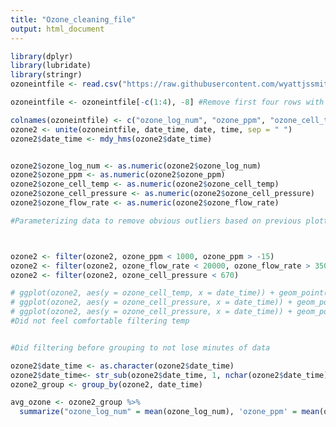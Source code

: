 ---
title: "Ozone_cleaning_file"
output: html_document
---
```{r}
library(dplyr)
library(lubridate)
library(stringr)
ozoneintfile <- read.csv("https://raw.githubusercontent.com/wyattjssmith/CMSC205-Project/master/ARTEMIS_ALEX_TimeSeries%20CMSC%20205%20Ozone%20sheet.csv?token=AXxYxWIMY2Ck-WeG2oxhi2glA1hhNERAks5YxHPGwA%3D%3D")
```

```{r}
ozoneintfile <- ozoneintfile[-c(1:4), -8] #Remove first four rows with header information in them and last column with NAs

colnames(ozoneintfile) <- c("ozone_log_num", "ozone_ppm", "ozone_cell_temp", "ozone_cell_pressure", "ozone_flow_rate", "date", "time")
ozone2 <- unite(ozoneintfile, date_time, date, time, sep = " ")
ozone2$date_time <- mdy_hms(ozone2$date_time)


ozone2$ozone_log_num <- as.numeric(ozone2$ozone_log_num)
ozone2$ozone_ppm <- as.numeric(ozone2$ozone_ppm)
ozone2$ozone_cell_temp <- as.numeric(ozone2$ozone_cell_temp)
ozone2$ozone_cell_pressure <- as.numeric(ozone2$ozone_cell_pressure)
ozone2$ozone_flow_rate <- as.numeric(ozone2$ozone_flow_rate)

#Parameterizing data to remove obvious outliers based on previous plotting and observations



ozone2 <- filter(ozone2, ozone_ppm < 1000, ozone_ppm > -15)
ozone2 <- filter(ozone2, ozone_flow_rate < 20000, ozone_flow_rate > 350)
ozone2 <- filter(ozone2, ozone_cell_pressure < 670)

# ggplot(ozone2, aes(y = ozone_cell_temp, x = date_time)) + geom_point()
# ggplot(ozone2, aes(y = ozone_cell_pressure, x = date_time)) + geom_point()
# ggplot(ozone2, aes(y = ozone_cell_pressure, x = date_time)) + geom_point() 
#Did not feel comfortable filtering temp


#Did filtering before grouping to not lose minutes of data

ozone2$date_time <- as.character(ozone2$date_time)
ozone2$date_time<- str_sub(ozone2$date_time, 1, nchar(ozone2$date_time) -3)
ozone2_group <- group_by(ozone2, date_time)


```

```{r}
avg_ozone <- ozone2_group %>%
  summarize("ozone_log_num" = mean(ozone_log_num), 'ozone_ppm' = mean(ozone_ppm), 'ozone_cell_temp' = mean(ozone_cell_temp),  'ozone_cell_pressure' = mean(ozone_cell_pressure), 'ozone_flow_rate' = mean(ozone_flow_rate))

```
